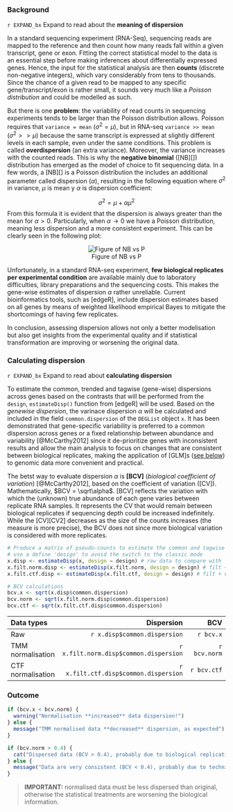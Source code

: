 ### Background {#binomialNegative}

[START EXPANDIBLE]: #
`r EXPAND_bx` Expand to read about the <b>meaning of dispersion</b></summary>

In a standard sequencing experiment (RNA-Seq), sequencing reads are mapped to the reference and then count how many reads fall within a given transcript, gene or exon. Fitting the correct statistical model to the data is an essential step before making inferences about differentially expressed genes.
Hence, the input for the statistical analysis are then **counts** (discrete non-negative integers), which vary considerably from tens to thousands. Since the chance of a given read to be mapped to any specific gene/transcript/exon is rather small, it sounds very much like a _Poisson distribution_ and could be modelled as such.

But there is one **problem**: the variability of read counts in sequencing experiments tends to be larger than the Poisson distribution allows. Poisson requires that `variance = mean` ($\sigma^2 = \mu$), but in RNA-seq `variance >> mean` ($\sigma^2 >> \mu$) because the same transcript is expressed at slightly different levels in each sample, even under the same conditions. This problem is called **overdispersion** (an extra variance). Moreover, the variance increases with the counted reads. This is why the **negative binomial** ([NB][]) distribution has emerged as the model of choice to fit sequencing data.
In a few words, a [NB][] is a Poisson distribution the includes an additional parameter called dispersion ($\alpha$), resulting in the following equation where $\sigma^2$ in variance, $\mu$ is mean y $\alpha$ is dispersion coefficient: 

$$\sigma^2 = \mu + \alpha\mu^2$$
From this formula it is evident that the dispersion is always greater than the mean for $\alpha > 0$. Particularly, when $\alpha \rightarrow 0$ we have a Poisson distribution, meaning less dispersion and a more consistent experiment. This can be clearly seen in the following plot:

<div style="text-align: center;">
![Figure of NB vs P](https://bioramble.files.wordpress.com/2016/01/nb_mean_var.png)
</div>

Unfortunately, in a standard RNA-seq experiment, **few biological replicates per experimental condition** are available mainly due to laboratory difficulties, library preparations and the sequencing costs. This makes the gene-wise estimates of dispersion $\alpha$ rather unreliable. Current bioinformatics tools, such as [edgeR], include dispersion estimates based on all genes by means of weighted likelihood empirical Bayes to mitigate the shortcomings of having few replicates.

In conclusion, assessing dispersion allows not only a better modelisation but also get insights from the experimental quality and if statistical transformation are improving or worsening the original data.

</details> 
[END EXPANDIBLE]: #


### Calculating dispersion

[START EXPANDIBLE]: #
`r EXPAND_bx` Expand to read about <b>calculating dispersion</b></summary>

To estimate the common, trended and tagwise (gene-wise) dispersions across genes based on the contrasts that will be performed from the `design`, `estimateDisp()` function from [edgeR] will be used. Based on the _genewise dispersion_, the varinace dispersion $\alpha$ will be calculated and included in the field `common.dispersion` of the `DEGList` object `x`. It has been demonstrated that gene-specific variability is preferred to a common dispersion across genes or a fixed relationship between abundance and variability [@McCarthy2012] since it de-prioritize genes with inconsistent results and allow the main analysis to focus on changes that are consistent between biological replicates, making the application of [GLM]s ([see below](#aboutGLMs)) to genomic data more convenient and practical. 

</details> 
[END EXPANDIBLE]: #

The betst way to evaluate dispersion $\alpha$ is **[BCV]** (_biological coefficient of variation_) [@McCarthy2012], based on the coefficient of variation ([CV]). Mathematically, $BCV = \sqrt\alpha$.
[BCV] reflects the variation with which the (unknown) true abundance of each gene varies between replicate RNA samples. It represents the CV that would remain between biological replicates if sequencing depth could be increased indefinitely. While the [CV][CV2] decreases as the size of the counts increases (the measure is more precise), the BCV does not since more biological variation is considered with more replicates.


```r
# Produce a matrix of pseudo-counts to estimate the common and tagwise dispersions
# use a define 'design' to avoid the switch to the classic mode 
x.disp <- estimateDisp(x, design = design) # raw data to compare with
x.filt.norm.disp <- estimateDisp(x.filt.norm, design = design) # filt + norm with TMM
x.filt.ctf.disp <- estimateDisp(x.filt.ctf, design = design) # filt + norm with CTF

# BCV calculations
bcv.x <- sqrt(x.disp$common.dispersion)
bcv.norm <- sqrt(x.filt.norm.disp$common.dispersion)
bcv.ctf <- sqrt(x.filt.ctf.disp$common.dispersion)
```

**Data types** | **Dispersion** | **BCV**
:---           | ------:        | ----:
Raw               | `r x.disp$common.dispersion`           | `r bcv.x`
TMM normalisation | `r x.filt.norm.disp$common.dispersion` | `r bcv.norm`
CTF normalisation | `r x.filt.ctf.disp$common.dispersion`  | `r bcv.ctf`


### Outcome

```r
if (bcv.x < bcv.norm) {
  warning("Normalisation **increased** data dispersion!")
} else {
  message("TMM normalised data **decreased** dispersion, as expected")
}

if (bcv.norm > 0.4) {
  cat("Dispersed data (BCV > 0.4), probably due to biological replications")
} else {
  message("Data are very consistent (BCV < 0.4), probably due to technical replications or _good handling_\n")
}
```


> **IMPORTANT:** normalised data must be less dispersed than original, otherwise the statistical treatments are worsening the biological information.

